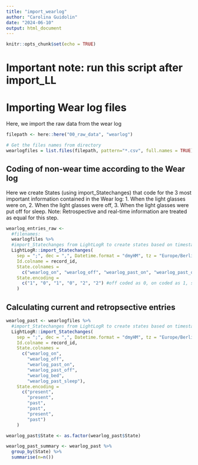 ---
title: "import_wearlog"
author: "Carolina Guidolin"
date: "2024-06-10"
output: html_document
---

```{r setup, include=FALSE}
knitr::opts_chunk$set(echo = TRUE)
```

# Important note: run this script after import_LL

# Importing Wear log files 
Here, we import the raw data from the wear log

```{r}
filepath <- here::here("00_raw_data", "wearlog")

# Get the files names from directory
wearlogfiles = list.files(filepath, pattern="*.csv", full.names = TRUE)

```

## Coding of non-wear time according to the Wear log 
Here we create States (using import_Statechanges) that code for the 3 most important information contained in the Wear log:
1. When the light glasses were on,
2. When the light glasses were off,
3. When the light glasses were put off for sleep. 
Note: Retrospective and real-time information are treated as equal for this step. 
```{r pressure, echo=FALSE}
wearlog_entries_raw <- 
  #filenames:
  wearlogfiles %>% 
  #import_Statechanges from LightLogR to create states based on timestamps
  LightLogR::import_Statechanges(
    sep = ";", dec = ",", Datetime.format = "dmyHM", tz = "Europe/Berlin", 
    Id.colname = record_id,
    State.colnames = 
      c("wearlog_on", "wearlog_off", "wearlog_past_on", "wearlog_past_off", "wearlog_bed", "wearlog_past_sleep"),
    State.encoding = 
      c("1", "0", "1", "0", "2", "2") #off coded as 0, on coded as 1, sleep coded as 2
    ) 

```

## Calculating current and retropsective entries
```{r}
wearlog_past <- wearlogfiles %>%
  #import_Statechanges from LightLogR to create states based on timestamps
  LightLogR::import_Statechanges(
    sep = ";", dec = ",", Datetime.format = "dmyHM", tz = "Europe/Berlin", 
    Id.colname = record_id,
    State.colnames = 
      c("wearlog_on",
        "wearlog_off",
        "wearlog_past_on",
        "wearlog_past_off",
        "wearlog_bed",
        "wearlog_past_sleep"),
    State.encoding = 
      c("present",
        "present",
        "past",
        "past",
        "present",
        "past")
    ) 

wearlog_past$State <- as.factor(wearlog_past$State)

wearlog_past_summary <- wearlog_past %>%
  group_by(State) %>%
  summarise(n=n())

```

